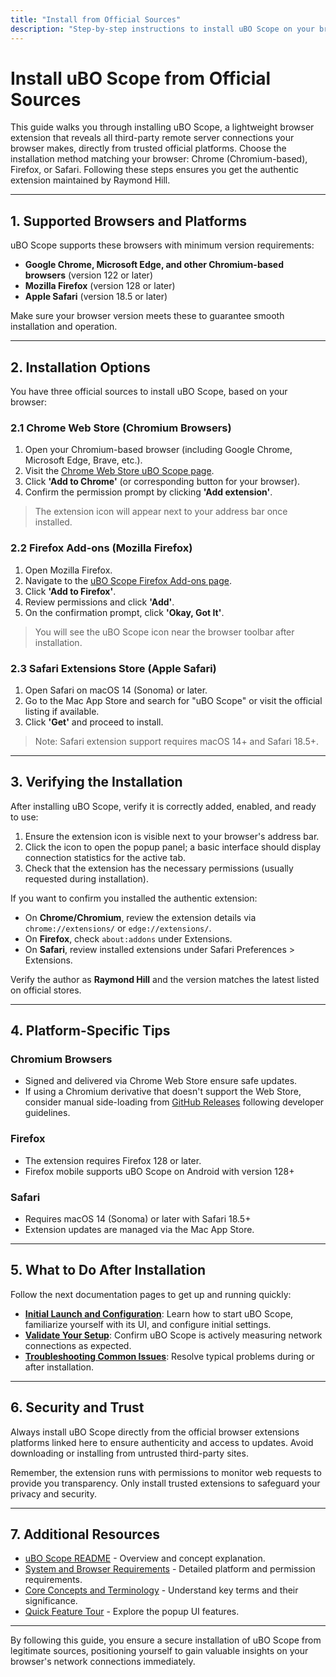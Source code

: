```yaml
---
title: "Install from Official Sources"
description: "Step-by-step instructions to install uBO Scope on your browser: Chrome Web Store, Firefox Add-ons, or Safari. Includes direct links, platform-specific tips, and how to verify installation from legitimate sources."
---
```


# Install uBO Scope from Official Sources

This guide walks you through installing uBO Scope, a lightweight browser extension that reveals all third-party remote server connections your browser makes, directly from trusted official platforms. Choose the installation method matching your browser: Chrome (Chromium-based), Firefox, or Safari. Following these steps ensures you get the authentic extension maintained by Raymond Hill.

---

## 1. Supported Browsers and Platforms

uBO Scope supports these browsers with minimum version requirements:

- **Google Chrome, Microsoft Edge, and other Chromium-based browsers** (version 122 or later)
- **Mozilla Firefox** (version 128 or later)
- **Apple Safari** (version 18.5 or later)

Make sure your browser version meets these to guarantee smooth installation and operation.

---

## 2. Installation Options

You have three official sources to install uBO Scope, based on your browser:

### 2.1 Chrome Web Store (Chromium Browsers)

1. Open your Chromium-based browser (including Google Chrome, Microsoft Edge, Brave, etc.).
2. Visit the [Chrome Web Store uBO Scope page](https://chromewebstore.google.com/detail/ubo-scope/bbdpgcaljkaaigfcomhidmneffjjjfgp).
3. Click **'Add to Chrome'** (or corresponding button for your browser).
4. Confirm the permission prompt by clicking **'Add extension'**.

> The extension icon will appear next to your address bar once installed.

### 2.2 Firefox Add-ons (Mozilla Firefox)

1. Open Mozilla Firefox.
2. Navigate to the [uBO Scope Firefox Add-ons page](https://addons.mozilla.org/firefox/addon/ubo-scope/).
3. Click **'Add to Firefox'**.
4. Review permissions and click **'Add'**.
5. On the confirmation prompt, click **'Okay, Got It'**.

> You will see the uBO Scope icon near the browser toolbar after installation.

### 2.3 Safari Extensions Store (Apple Safari)

1. Open Safari on macOS 14 (Sonoma) or later.
2. Go to the Mac App Store and search for "uBO Scope" or visit the official listing if available.
3. Click **'Get'** and proceed to install.

> Note: Safari extension support requires macOS 14+ and Safari 18.5+.

---

## 3. Verifying the Installation

After installing uBO Scope, verify it is correctly added, enabled, and ready to use:

1. Ensure the extension icon is visible next to your browser's address bar.
2. Click the icon to open the popup panel; a basic interface should display connection statistics for the active tab.
3. Check that the extension has the necessary permissions (usually requested during installation).

If you want to confirm you installed the authentic extension:

- On **Chrome/Chromium**, review the extension details via `chrome://extensions/` or `edge://extensions/`.
- On **Firefox**, check `about:addons` under Extensions.
- On **Safari**, review installed extensions under Safari Preferences > Extensions.

Verify the author as **Raymond Hill** and the version matches the latest listed on official stores.

---

## 4. Platform-Specific Tips

### Chromium Browsers
- Signed and delivered via Chrome Web Store ensure safe updates.
- If using a Chromium derivative that doesn't support the Web Store, consider manual side-loading from [GitHub Releases](https://github.com/gorhill/uBO-Scope/releases) following developer guidelines.

### Firefox
- The extension requires Firefox 128 or later.
- Firefox mobile supports uBO Scope on Android with version 128+

### Safari
- Requires macOS 14 (Sonoma) or later with Safari 18.5+
- Extension updates are managed via the Mac App Store.

---

## 5. What to Do After Installation

Follow the next documentation pages to get up and running quickly:

- **[Initial Launch and Configuration](../initial-launch-and-configuration)**: Learn how to start uBO Scope, familiarize yourself with its UI, and configure initial settings.
- **[Validate Your Setup](../../first-steps-and-troubleshooting/validate-setup)**: Confirm uBO Scope is actively measuring network connections as expected.
- **[Troubleshooting Common Issues](../../first-steps-and-troubleshooting/troubleshooting-common-issues)**: Resolve typical problems during or after installation.

---

## 6. Security and Trust

Always install uBO Scope directly from the official browser extensions platforms linked here to ensure authenticity and access to updates. Avoid downloading or installing from untrusted third-party sites.

<Note>
Remember, the extension runs with permissions to monitor web requests to provide you transparency. Only install trusted extensions to safeguard your privacy and security.
</Note>

---

## 7. Additional Resources

- [uBO Scope README](https://github.com/gorhill/uBO-Scope/blob/main/README.md) - Overview and concept explanation.
- [System and Browser Requirements](../introduction-and-requirements/system-and-browser-requirements) - Detailed platform and permission requirements.
- [Core Concepts and Terminology](../../overview/understanding-architecture-concepts/core-concepts-terminology) - Understand key terms and their significance.
- [Quick Feature Tour](../../overview/understanding-architecture-concepts/quick-feature-tour) - Explore the popup UI features.

---

By following this guide, you ensure a secure installation of uBO Scope from legitimate sources, positioning yourself to gain valuable insights on your browser's network connections immediately.